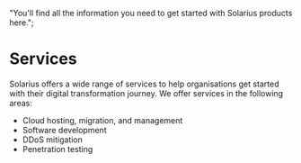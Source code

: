 
  "You'll find all the information you need to get started with Solarius products here.";

# Services

Solarius offers a wide range of services to help organisations get started with their digital transformation journey. We offer services in the following areas:

- Cloud hosting, migration, and management
- Software development
- DDoS mitigation
- Penetration testing

<Products />
